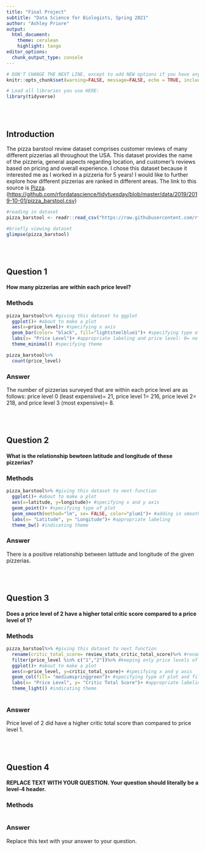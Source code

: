 ```yaml
---
title: "Final Project"
subtitle: "Data Science for Biologists, Spring 2021"
author: "Ashley Priore"
output: 
  html_document:
    theme: cerulean
    highlight: tango
editor_options: 
  chunk_output_type: console
---
```


```r
# DON'T CHANGE THE NEXT LINE, except to add NEW options if you have any.
knitr::opts_chunk$set(warning=FALSE, message=FALSE, echo = TRUE, include = TRUE, fig.width=6, fig.height=4)

# Load all libraries you use HERE:
library(tidyverse)
```

<br><br>

## Introduction

The pizza barstool review dataset comprises customer reviews of many different pizzerias all throughout the USA. This dataset provides the name of the pizzeria, general aspects regarding location, and customer's reviews based on pricing and overall experience. I chose this dataset because it interested me as I worked in a pizzeria for 5 years! I would like to further explore how different pizzerias are ranked in different areas. The link to this source is [Pizza](%5Bhttps://github.com/rfordatascience/tidytuesday/blob/master/data/2019/2019-10-01/pizza_barstool.csv). (<https://github.com/rfordatascience/tidytuesday/blob/master/data/2019/2019-10-01/pizza_barstool.csv>)

```r
#reading in dataset
pizza_barstool <- readr::read_csv("https://raw.githubusercontent.com/rfordatascience/tidytuesday/master/data/2019/2019-10-01/pizza_barstool.csv")

#briefly viewing dataset
glimpse(pizza_barstool)

```

<br><br>

## Question 1

#### How many pizzerias are within each price level?

### Methods

```r
pizza_barstool%>% #giving this dataset to ggplot
  ggplot()+ #about to make a plot
  aes(x=price_level)+ #specifying x axis
  geom_bar(color= "black", fill="lightsteelblue1")+ #specifying type of plot, bins, color, and fill
  labs(x= "Price Level")+ #appropriate labeling and price level: 0= no $ (least expensive), 1=$, 2=$$, 3=$$$ (most expensive)+
  theme_minimal() #specifying theme 

pizza_barstool%>%
  count(price_level)
```

### Answer

The number of pizzerias surveyed that are within each price level are as follows: price level 0 (least expensive)= 21, price level 1= 216, price level 2= 218, and price level 3 (most expensive)= 8. 

<br><br>

## Question 2

#### What is the relationship bewteen latitude and longitude of these pizzerias?

### Methods

```r
pizza_barstool%>% #giving this dataset to next function
  ggplot()+ #about to make a plot
  aes(x=latitude, y=longitude)+ #specifying x and y axis 
  geom_point()+ #specifying type of plot
  geom_smooth(method="lm", se= FALSE, color="plum1")+ #adding in smooth trendline and specifying color
  labs(x= "Latitude", y= "Longitude")+ #appropriate labeling 
  theme_bw() #indicating theme 

```

### Answer

There is a positive relationship between latitude and longitude of the given pizzerias.

<br><br>

## Question 3

#### Does a price level of 2 have a higher total critic score compared to a price level of 1?

### Methods

```r
pizza_barstool%>% #giving this dataset to next function
  rename(critic_total_score= review_stats_critic_total_score)%>% #renaming column for easier use
  filter(price_level %in% c("1","2"))%>% #keeping only price levels of 1 and 2 ******************
  ggplot()+ #about to make a plot
  aes(x=price_level, y=critic_total_score)+ #specifying x and y axis
  geom_col(fill= "mediumspringgreen")+ #specifying type of plot and fill
  labs(x= "Price Level", y= "Critic Total Score")+ #appropriate labeling 
  theme_light() #indicating theme
  
```

### Answer

Price level of 2 did have a higher critic total score than compared to price level 1.

<br><br>

## Question 4

#### REPLACE TEXT WITH YOUR QUESTION. Your question should literally be a level-4 header.

### Methods

```r

```

### Answer

Replace this text with your answer to your question.

